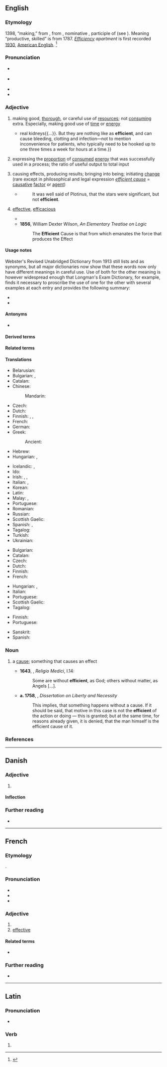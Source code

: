 {{also|efficiënt}}
==English==

===Etymology===
{{root|en|ine-pro|*dʰeh₁-}}
1398, “making,” from {{der|en|fro|-}}, from {{der|en|la|efficientem}}, nominative {{m|la|efficiēns}}, participle of {{m|la|efficere|t=work out, accomplish}} (see {{m|en|effect}}). Meaning “productive, skilled” is from 1787. ''[[efficiency|Efficiency]] apartment'' is first recorded [[wikipedia:1930|1930]], [[American English]]. <ref>{{R:Etymonline}}</ref>

===Pronunciation===
* {{a|RP}} {{IPA|en|/ɪˈfɪʃənt/}}
* {{a|US|CA}} {{IPA|en|/əˈfɪʃənt/}}
* {{audio|en|en-us-efficient.ogg|Audio (US)}}
* {{rhymes|en|ɪʃənt|s=3}}

===Adjective===
{{en-adj}}

# making good, [[thorough]], or careful use of [[resources]]; not [[consuming]] extra. Especially, making good use of [[time]] or [[energy]]
#* {{quote-journal|en|title=A better waterworks|date=2013-06-01|volume=407|issue=8838
|page=5 (Technology Quarterly)|magazine={{w|The Economist}}
|url=http://www.economist.com/news/technology-quarterly/21578526-medical-technology-artificial-kidneys-are-getting-closer-becoming-clinical
|passage=An artificial kidney these days still means a refrigerator-sized dialysis machine. Such devices mimic{{...}}real kidneys{{...}}. But they are nothing like as '''efficient''', and can cause bleeding, clotting and infection—not to mention inconvenience for patients, who typically need to be hooked up to one three times a week for hours at a time.}}
#: {{ux|en|An '''efficient''' process would automate all the routine work.}}
#: {{ux|en|Our cleaners are almost too '''efficient''': they throw away anything left out on a desk.}}
# expressing the [[proportion]] of [[consumed]] [[energy]] that was successfully used in a process; the ratio of useful output to total input
#: {{ux|en|The motor is only 20% '''efficient''' at that temperature.}}
# causing effects, producing results; bringing into being; initiating [[change]] (rare except in philosophical and legal expression ''[[efficient cause]]'' = [[causative]] [[factor]] or [[agent]])
#* {{RQ:Raleigh Historie of the World}}
#*: It was well said of Plotinus, that the stars were significant, but not '''efficient'''.
#: {{ux|en|Ownership, maintenance, or use of the automobile need not be the direct and '''efficient''' cause of the injury sustained}}
# {{lb|en|proscribed|old use}} [[effective]], [[efficacious]]
#* {{RQ:Southey Thalaba|||Ye wake no more to anguish;‥ ye have borne<br>The Chosen, the Destroyer!‥ soon his hand<br>Shall strike the '''efficient''' blow;<br>Soon shaking off your penal forms, shall ye,<br>With songs of joy, amid the Eden groves,<br>Hymn the Deliverer’s praise!}}
#* '''1856''', William Dexter Wilson, ''An Elementary Treatise on Logic''
#*: The '''Efficient''' Cause is that from which emanates the force that produces the Effect

====Usage notes====
Webster's Revised Unabridged Dictionary from 1913 still lists {{m|en|efficient}} and {{m|en|effective}} as synonyms, but all major dictionaries now show that these words now only have different meanings in careful use. Use of both for the other meaning is however widespread enough that Longman's Exam Dictionary, for example, finds it necessary to proscribe the use of one for the other with several examples at each entry and provides the following summary:
* {{m|en|efficient||working quickly and without waste}}
* {{m|en|effective||having the desired effect}}

====Antonyms====
* {{l|en|inefficient}}

====Derived terms====
{{der2|en
|efficient cause
|subefficient}}

====Related terms====
{{rel4|en
|effect
|effective
|effectiveness
|effectivity
|effector
|effectual
|effectuate
|efficacious
|efficacity
|efficacy
|efficiency
|subefficiency}}

====Translations====
{{trans-top|making good use of resources}}
* Belarusian: {{t|be|эфекты́ўны}}
* Bulgarian: {{t+|bg|ефекти́вен}}, {{t+|bg|резултатен}}
* Catalan: {{t+|ca|eficient}}
* Chinese:
*: Mandarin: {{t|cmn|[[高]][[效率]]|tr=gāo xiàolǜ}}
* Czech: {{t+|cs|efektivní}}
* Dutch: {{t+|nl|efficiënt}}
* Finnish: {{t+|fi|tehokas}}, {{t|fi|[[säästäväinen]] ja [[tehokas]]}}, {{t|fi|[[taloudellinen]] ja [[tehokas]]}}
* French: {{t+|fr|efficace}}
* German: {{t+|de|effizient}}
* Greek:
*: Ancient: {{t|grc|δραστικός}}
* Hebrew: {{t+|he|יעיל|tr=yaeel}}
* Hungarian: {{t+|hu|gazdaságos}}, {{t+|hu|hatékony}}
{{trans-mid}}
* Icelandic: {{t|is|skilvirkur|m}}, {{t|is|nýtinn|m}}
* Ido: {{t+|io|efikiva}}
* Irish: {{t|ga|éifeachtúil}}, {{t|ga|éifeachtach}}, {{t|ga|feidhmiúil}}
* Italian: {{t+|it|efficiente}}, {{t+|it|performante}}
* Korean: {{t|ko|[[효율적]][[-이다|-인]]}}
* Latin: {{t|la|efficiens}}
* Malay: {{t+|ms|cekap}}, {{t|ms|efisien}}
* Portuguese: {{t+|pt|eficiente}}
* Romanian: {{t+|ro|eficient}}
* Russian: {{t+|ru|эффекти́вный}}
* Scottish Gaelic: {{t|gd|èifeachdach}}
* Spanish: {{t+|es|eficiente}}, {{t+|es|eficaz}}
* Tagalog: {{t|tl|episyente}}
* Turkish: {{t+|tr|verimli}}
* Ukrainian: {{t|uk|ефекти́вний}}
{{trans-bottom}}

{{trans-top|using a particular proportion of available energy}}
* Bulgarian: {{t+|bg|ефикасен|m}}
* Catalan: {{t+|ca|eficient}}
* Czech: {{t+|cs|účinný|m}}
* Dutch: {{t+|nl|efficiënt}}
* Finnish: {{t+|fi|hyötysuhde}} {{q|noun}}
* French: {{t+|fr|efficace}}
{{trans-mid}}
* Hungarian: {{t+|hu|gazdaságos}}, {{t+|hu|hatékony}}
* Italian: {{t+|it|efficiente}}
* Portuguese: {{t+|pt|eficaz}}
* Scottish Gaelic: {{t|gd|èifeachdach}}
* Tagalog: {{t|tl|episyente}}
{{trans-bottom}}

{{trans-top|causing effects; producing results}}
* Finnish: {{t+|fi|tehokas}}
* Portuguese: {{t+|pt|eficaz}}
{{trans-mid}}
* Sanskrit: {{t+|sa|साधन}}
* Spanish: {{t+|es|eficaz}}
{{trans-bottom}}

===Noun===
{{en-noun}}

# {{lb|en|obsolete}} a [[cause]]; something that causes an effect
#*'''1643''', {{w|Thomas Browne}}, ''Religio Medici'', I.14:
#*:Some are without '''efficient''', as God; others without matter, as Angels […].
#* '''a. 1758''', {{w|Jonathan Edwards (theologian)|Jonathan Edwards}}, ''Dissertation on Liberty and Necessity''
#*: This implies, that something happens without a cause. If it should be said, that motive in this case is not the '''efficient''' of the action or doing — this is granted; but at the same time, for reasons already given, it is denied, that the man himself is the efficient cause of it.

===References===
<references />

{{C|en|Personality}}

----

==Danish==

===Adjective===
{{da-adj}}

# {{rfdef|da}}

====Inflection====
{{da-infl-adj}}

===Further reading===
* {{R:DDO}}

----

==French==

===Etymology===
{{bor+|fr|la|efficiens|efficientem}}.

===Pronunciation===
* {{fr-IPA}}
* {{rfap|fr}}
* {{homophones|fr|efficients}}

===Adjective===
{{fr-adj}}

# {{l|en|efficient}}
# [[effective]]

====Related terms====
* {{l|fr|efficience}}

===Further reading===
* {{R:TLFi}}

----

==Latin==

===Pronunciation===
* {{la-IPA}}

===Verb===
{{la-verb-form|efficient}}

# {{inflection of|la|efficiō||3|p|futr|actv|ind}}
